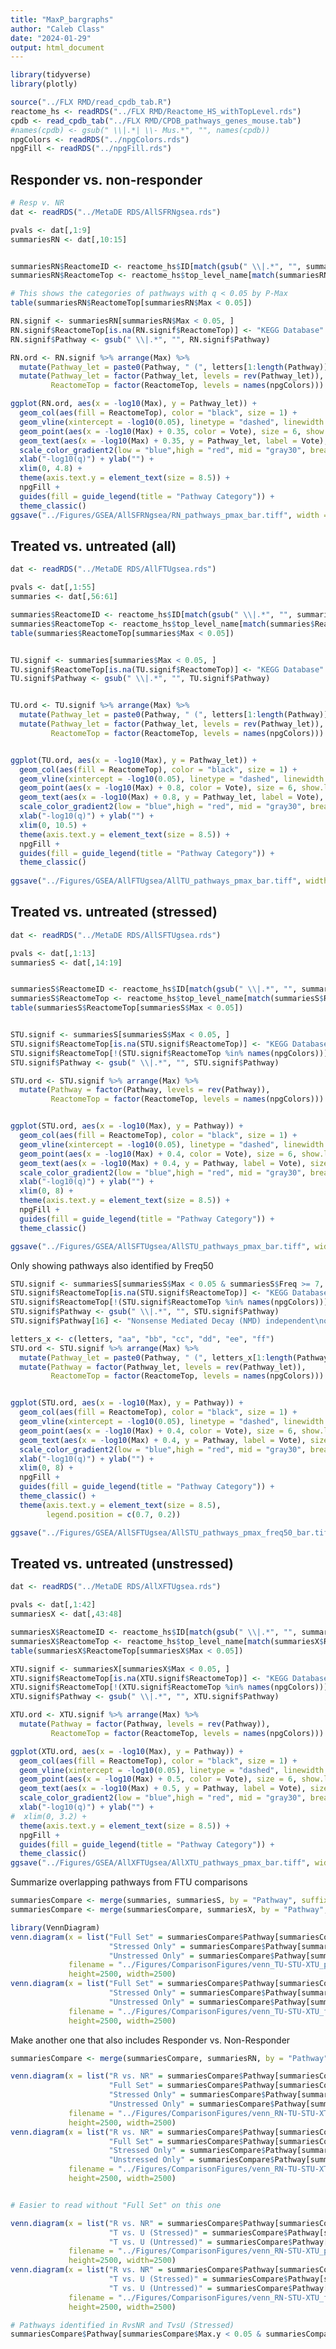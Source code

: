 ```yaml
---
title: "MaxP_bargraphs"
author: "Caleb Class"
date: "2024-01-29"
output: html_document
---
```


```r
library(tidyverse)
library(plotly)

source("../FLX RMD/read_cpdb_tab.R")
reactome_hs <- readRDS("../FLX RMD/Reactome_HS_withTopLevel.rds")
cpdb <- read_cpdb_tab("../FLX RMD/CPDB_pathways_genes_mouse.tab")
#names(cpdb) <- gsub(" \\|.*| \\- Mus.*", "", names(cpdb))
npgColors <- readRDS("../npgColors.rds")
npgFill <- readRDS("../npgFill.rds")
```


## Responder vs. non-responder

```r



# Resp v. NR
dat <- readRDS("../MetaDE RDS/AllSFRNgsea.rds")

pvals <- dat[,1:9]
summariesRN <- dat[,10:15]


summariesRN$ReactomeID <- reactome_hs$ID[match(gsub(" \\|.*", "", summariesRN$Pathway), reactome_hs$Name)]
summariesRN$ReactomeTop <- reactome_hs$top_level_name[match(summariesRN$ReactomeID, reactome_hs$ID)]

# This shows the categories of pathways with q < 0.05 by P-Max
table(summariesRN$ReactomeTop[summariesRN$Max < 0.05])

RN.signif <- summariesRN[summariesRN$Max < 0.05, ]
RN.signif$ReactomeTop[is.na(RN.signif$ReactomeTop)] <- "KEGG Database"
RN.signif$Pathway <- gsub(" \\|.*", "", RN.signif$Pathway)

RN.ord <- RN.signif %>% arrange(Max) %>%
  mutate(Pathway_let = paste0(Pathway, " (", letters[1:length(Pathway)], ")")) %>%
  mutate(Pathway_let = factor(Pathway_let, levels = rev(Pathway_let)),
         ReactomeTop = factor(ReactomeTop, levels = names(npgColors)))

ggplot(RN.ord, aes(x = -log10(Max), y = Pathway_let)) +
  geom_col(aes(fill = ReactomeTop), color = "black", size = 1) + 
  geom_vline(xintercept = -log10(0.05), linetype = "dashed", linewidth = 1, color = "#DC0000") +
  geom_point(aes(x = -log10(Max) + 0.35, color = Vote), size = 6, show.legend = FALSE) +
  geom_text(aes(x = -log10(Max) + 0.35, y = Pathway_let, label = Vote), color = "white", fontface = "bold") +
  scale_color_gradient2(low = "blue",high = "red", mid = "gray30", breaks = c(-5, 0, 3), minor_breaks = -5:5) +
  xlab("-log10(q)") + ylab("") +
  xlim(0, 4.8) +
  theme(axis.text.y = element_text(size = 8.5)) +
  npgFill +
  guides(fill = guide_legend(title = "Pathway Category")) +
  theme_classic()
ggsave("../Figures/GSEA/AllSFRNgsea/RN_pathways_pmax_bar.tiff", width = 9, height = 5)

```

## Treated vs. untreated (all)

```r

dat <- readRDS("../MetaDE RDS/AllFTUgsea.rds")

pvals <- dat[,1:55]
summaries <- dat[,56:61]

summaries$ReactomeID <- reactome_hs$ID[match(gsub(" \\|.*", "", summaries$Pathway), reactome_hs$Name)]
summaries$ReactomeTop <- reactome_hs$top_level_name[match(summaries$ReactomeID, reactome_hs$ID)]
table(summaries$ReactomeTop[summaries$Max < 0.05])


TU.signif <- summaries[summaries$Max < 0.05, ]
TU.signif$ReactomeTop[is.na(TU.signif$ReactomeTop)] <- "KEGG Database"
TU.signif$Pathway <- gsub(" \\|.*", "", TU.signif$Pathway)


TU.ord <- TU.signif %>% arrange(Max) %>%
  mutate(Pathway_let = paste0(Pathway, " (", letters[1:length(Pathway)], ")")) %>%
  mutate(Pathway_let = factor(Pathway_let, levels = rev(Pathway_let)),
         ReactomeTop = factor(ReactomeTop, levels = names(npgColors)))


ggplot(TU.ord, aes(x = -log10(Max), y = Pathway_let)) +
  geom_col(aes(fill = ReactomeTop), color = "black", size = 1) + 
  geom_vline(xintercept = -log10(0.05), linetype = "dashed", linewidth = 1, color = "#DC0000") +
  geom_point(aes(x = -log10(Max) + 0.8, color = Vote), size = 6, show.legend = FALSE) +
  geom_text(aes(x = -log10(Max) + 0.8, y = Pathway_let, label = Vote), size = 3, color = "white", fontface = "bold") +
  scale_color_gradient2(low = "blue",high = "red", mid = "gray30", breaks = c(-5, 0, 3), minor_breaks = -5:5) +
  xlab("-log10(q)") + ylab("") +
  xlim(0, 10.5) +
  theme(axis.text.y = element_text(size = 8.5)) +
  npgFill +
  guides(fill = guide_legend(title = "Pathway Category")) +
  theme_classic()
  
ggsave("../Figures/GSEA/AllFTUgsea/AllTU_pathways_pmax_bar.tiff", width = 9, height = 5)

```


## Treated vs. untreated (stressed)


```r
dat <- readRDS("../MetaDE RDS/AllSFTUgsea.rds")

pvals <- dat[,1:13]
summariesS <- dat[,14:19]


summariesS$ReactomeID <- reactome_hs$ID[match(gsub(" \\|.*", "", summariesS$Pathway), reactome_hs$Name)]
summariesS$ReactomeTop <- reactome_hs$top_level_name[match(summariesS$ReactomeID, reactome_hs$ID)]
table(summariesS$ReactomeTop[summariesS$Max < 0.05])


STU.signif <- summariesS[summariesS$Max < 0.05, ]
STU.signif$ReactomeTop[is.na(STU.signif$ReactomeTop)] <- "KEGG Database"
STU.signif$ReactomeTop[!(STU.signif$ReactomeTop %in% names(npgColors))] <- "Other Reactome"
STU.signif$Pathway <- gsub(" \\|.*", "", STU.signif$Pathway)

STU.ord <- STU.signif %>% arrange(Max) %>%
  mutate(Pathway = factor(Pathway, levels = rev(Pathway)),
         ReactomeTop = factor(ReactomeTop, levels = names(npgColors)))


ggplot(STU.ord, aes(x = -log10(Max), y = Pathway)) +
  geom_col(aes(fill = ReactomeTop), color = "black", size = 1) + 
  geom_vline(xintercept = -log10(0.05), linetype = "dashed", linewidth = 1, color = "#DC0000") +
  geom_point(aes(x = -log10(Max) + 0.4, color = Vote), size = 6, show.legend = FALSE) +
  geom_text(aes(x = -log10(Max) + 0.4, y = Pathway, label = Vote), size = 4, color = "white", fontface = "bold") +
  scale_color_gradient2(low = "blue",high = "red", mid = "gray30", breaks = c(-5, 0, 3), minor_breaks = -5:5) +
  xlab("-log10(q)") + ylab("") +
  xlim(0, 8) +
  theme(axis.text.y = element_text(size = 8.5)) +
  npgFill +
  guides(fill = guide_legend(title = "Pathway Category")) +
  theme_classic()

ggsave("../Figures/GSEA/AllSFTUgsea/AllSTU_pathways_pmax_bar.tiff", width = 12, height = 16)

```

Only showing pathways also identified by Freq50

```r

STU.signif <- summariesS[summariesS$Max < 0.05 & summariesS$Freq >= 7, ]
STU.signif$ReactomeTop[is.na(STU.signif$ReactomeTop)] <- "KEGG Database"
STU.signif$ReactomeTop[!(STU.signif$ReactomeTop %in% names(npgColors))] <- "Other Reactome"
STU.signif$Pathway <- gsub(" \\|.*", "", STU.signif$Pathway)
STU.signif$Pathway[16] <- "Nonsense Mediated Decay (NMD) independent\nof the Exon Junction Complex (EJC)"

letters_x <- c(letters, "aa", "bb", "cc", "dd", "ee", "ff")
STU.ord <- STU.signif %>% arrange(Max) %>%
  mutate(Pathway_let = paste0(Pathway, " (", letters_x[1:length(Pathway)], ")")) %>%
  mutate(Pathway = factor(Pathway_let, levels = rev(Pathway_let)),
         ReactomeTop = factor(ReactomeTop, levels = names(npgColors)))


ggplot(STU.ord, aes(x = -log10(Max), y = Pathway)) +
  geom_col(aes(fill = ReactomeTop), color = "black", size = 1) + 
  geom_vline(xintercept = -log10(0.05), linetype = "dashed", linewidth = 1, color = "#DC0000") +
  geom_point(aes(x = -log10(Max) + 0.4, color = Vote), size = 6, show.legend = FALSE) +
  geom_text(aes(x = -log10(Max) + 0.4, y = Pathway, label = Vote), size = 4, color = "white", fontface = "bold") +
  scale_color_gradient2(low = "blue",high = "red", mid = "gray30", breaks = c(-5, 0, 3), minor_breaks = -5:5) +
  xlab("-log10(q)") + ylab("") +
  xlim(0, 8) +
  npgFill +
  guides(fill = guide_legend(title = "Pathway Category")) +
  theme_classic() +
  theme(axis.text.y = element_text(size = 8.5),
        legend.position = c(0.7, 0.2))

ggsave("../Figures/GSEA/AllSFTUgsea/AllSTU_pathways_pmax_freq50_bar.tiff", width = 6, height = 8)
```

## Treated vs. untreated (unstressed)

```r

dat <- readRDS("../MetaDE RDS/AllXFTUgsea.rds")

pvals <- dat[,1:42]
summariesX <- dat[,43:48]

summariesX$ReactomeID <- reactome_hs$ID[match(gsub(" \\|.*", "", summariesX$Pathway), reactome_hs$Name)]
summariesX$ReactomeTop <- reactome_hs$top_level_name[match(summariesX$ReactomeID, reactome_hs$ID)]
table(summariesX$ReactomeTop[summariesX$Max < 0.05])

XTU.signif <- summariesX[summariesX$Max < 0.05, ]
XTU.signif$ReactomeTop[is.na(XTU.signif$ReactomeTop)] <- "KEGG Database"
XTU.signif$ReactomeTop[!(XTU.signif$ReactomeTop %in% names(npgColors))] <- "Other Reactome"
XTU.signif$Pathway <- gsub(" \\|.*", "", XTU.signif$Pathway)

XTU.ord <- XTU.signif %>% arrange(Max) %>%
  mutate(Pathway = factor(Pathway, levels = rev(Pathway)),
         ReactomeTop = factor(ReactomeTop, levels = names(npgColors)))

ggplot(XTU.ord, aes(x = -log10(Max), y = Pathway)) +
  geom_col(aes(fill = ReactomeTop), color = "black", size = 1) + 
  geom_vline(xintercept = -log10(0.05), linetype = "dashed", linewidth = 1, color = "#DC0000") +
  geom_point(aes(x = -log10(Max) + 0.5, color = Vote), size = 6, show.legend = FALSE) +
  geom_text(aes(x = -log10(Max) + 0.5, y = Pathway, label = Vote), size = 3, color = "white", fontface = "bold") +
  scale_color_gradient2(low = "blue",high = "red", mid = "gray30", breaks = c(-5, 0, 3), minor_breaks = -5:5) +
  xlab("-log10(q)") + ylab("") +
#  xlim(0, 3.2) +
  theme(axis.text.y = element_text(size = 8.5)) +
  npgFill +
  guides(fill = guide_legend(title = "Pathway Category")) +
  theme_classic()
ggsave("../Figures/GSEA/AllXFTUgsea/AllXTU_pathways_pmax_bar.tiff", width = 9, height = 4)


```


Summarize overlapping pathways from FTU comparisons

```r

summariesCompare <- merge(summaries, summariesS, by = "Pathway", suffixes = c(".full", ".stress"), all = FALSE)
summariesCompare <- merge(summariesCompare, summariesX, by = "Pathway", all = FALSE)

library(VennDiagram)
venn.diagram(x = list("Full Set" = summariesCompare$Pathway[summariesCompare$Max.full < 0.05],
                      "Stressed Only" = summariesCompare$Pathway[summariesCompare$Max.stress < 0.05],
                      "Unstressed Only" = summariesCompare$Pathway[summariesCompare$Max < 0.05]),
             filename = "../Figures/ComparisonFigures/venn_TU-STU-XTU_pmax.tiff",
             height=2500, width=2500)
venn.diagram(x = list("Full Set" = summariesCompare$Pathway[summariesCompare$Fish.full < 0.05],
                      "Stressed Only" = summariesCompare$Pathway[summariesCompare$Fish.stress < 0.05],
                      "Unstressed Only" = summariesCompare$Pathway[summariesCompare$Fish < 0.05]),
             filename = "../Figures/ComparisonFigures/venn_TU-STU-XTU_fish.tiff",
             height=2500, width=2500)


```

Make another one that also includes Responder vs. Non-Responder

```r

summariesCompare <- merge(summariesCompare, summariesRN, by = "Pathway", all = FALSE)

venn.diagram(x = list("R vs. NR" = summariesCompare$Pathway[summariesCompare$Max.y < 0.05],
                      "Full Set" = summariesCompare$Pathway[summariesCompare$Max.full < 0.05],
                      "Stressed Only" = summariesCompare$Pathway[summariesCompare$Max.stress < 0.05],
                      "Unstressed Only" = summariesCompare$Pathway[summariesCompare$Max.x < 0.05]),
             filename = "../Figures/ComparisonFigures/venn_RN-TU-STU-XTU_pmax.tiff",
             height=2500, width=2500)
venn.diagram(x = list("R vs. NR" = summariesCompare$Pathway[summariesCompare$Fish.y < 0.05],
                      "Full Set" = summariesCompare$Pathway[summariesCompare$Fish.full < 0.05],
                      "Stressed Only" = summariesCompare$Pathway[summariesCompare$Fish.stress < 0.05],
                      "Unstressed Only" = summariesCompare$Pathway[summariesCompare$Fish.x < 0.05]),
             filename = "../Figures/ComparisonFigures/venn_RN-TU-STU-XTU_fish.tiff",
             height=2500, width=2500)


# Easier to read without "Full Set" on this one

venn.diagram(x = list("R vs. NR" = summariesCompare$Pathway[summariesCompare$Max.y < 0.05],
                      "T vs. U (Stressed)" = summariesCompare$Pathway[summariesCompare$Max.stress < 0.05],
                      "T vs. U (Untressed)" = summariesCompare$Pathway[summariesCompare$Max.x < 0.05]),
             filename = "../Figures/ComparisonFigures/venn_RN-STU-XTU_pmax.tiff",
             height=2500, width=2500)
venn.diagram(x = list("R vs. NR" = summariesCompare$Pathway[summariesCompare$Fish.y < 0.05],
                      "T vs. U (Stressed)" = summariesCompare$Pathway[summariesCompare$Fish.stress < 0.05],
                      "T vs. U (Untressed)" = summariesCompare$Pathway[summariesCompare$Fish.x < 0.05]),
             filename = "../Figures/ComparisonFigures/venn_RN-STU-XTU_fish.tiff",
             height=2500, width=2500)

# Pathways identified in RvsNR and TvsU (Stressed)
summariesCompare$Pathway[summariesCompare$Max.y < 0.05 & summariesCompare$Max.stress < 0.05]

```




